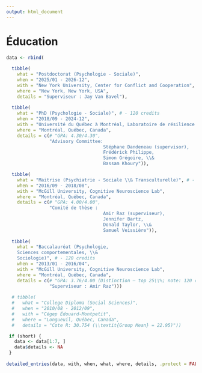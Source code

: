 ```yaml
---
output: html_document
---
```


# Éducation

```r
data <- rbind(
  
  tibble(
    what = "Postdoctorat (Psychologie - Sociale)",
    when = "2025/01 - 2026-12",
    with = "New York University, Center for Conflict and Cooperation",
    where = "New York, New York, USA",
    details = "Superviseur : Jay Van Bavel"), 
  
  tibble(
    what = "PhD (Psychologie - Sociale)", # - 120 credits
    when = "2018/09 - 2024-12",
    with = "Université du Québec à Montréal, Laboratoire de résilience sociale",
    where = "Montréal, Québec, Canada",
    details = c(# "GPA: 4.30/4.30",
                "Advisory Committee: 
                                    Stéphane Dandeneau (supervisor), 
                                    Frédérick Philippe,
                                    Simon Grégoire, \\&
                                    Bassam Khoury")), 

  tibble(
    what = "Maitrise (Psychiatrie - Sociale \\& Transculturelle)", # - 45 credits
    when = "2016/09 - 2018/08",
    with = "McGill University, Cognitive Neuroscience Lab",
    where = "Montréal, Québec, Canada",
    details = c(# "GPA: 4.00/4.00",
                "Comité de thèse : 
                                    Amir Raz (superviseur), 
                                    Jennifer Bartz, 
                                    Donald Taylor, \\&
                                    Samuel Veissière")),
  
  tibble(
    what = "Baccalauréat (Psychologie, 
    Sciences comportementales, \\&
    Sociologie)", # - 120 credits
    when = "2013/01 - 2016/04",
    with = "McGill University, Cognitive Neuroscience Lab",
    where = "Montréal, Québec, Canada",
    details = c(# "GPA: 3.76/4.00 (Distinction – top 25\\%; note: 120 credits is equivalent to 40 classes)",
                "Superviseur : Amir Raz")))
  
  # tibble(
  #   what = "College Diploma (Social Sciences)",
  #   when = "2010/08 - 2012/09",
  #   with = "Cégep Édouard-Montpetit",
  #   where = "Longueuil, Québec, Canada",
  #   details = "Cote R: 30.754 (\\textit{Group Mean} = 22.95)"))

 if (short) {
   data <- data[1:7, ]
   data$details <- NA
 }
 
detailed_entries(data, with, when, what, where, details, .protect = FALSE)
```